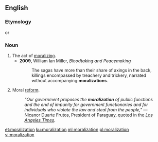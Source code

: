 ==English==

===Etymology===
{{suffix|en|moral|ization}} or {{suffix|en|moralize|ation}}

===Noun===
{{en-noun|~}}

# The act of [[moralize|moralizing]].
#* '''2009''', William Ian Miller, ''Bloodtaking and Peacemaking''
#*: The sagas have more than their share of axings in the back, killings encompassed by treachery and trickery, narrated without accompanying '''moralizations'''.
# Moral [[reform]].
#: ''"Our government proposes the '''moralization''' of public functions and the end of impunity for government functionaries and for individuals who violate the law and steal from the people,"'' — Nicanor Duarte Frutos, President of Paraguay, quoted in the [http://articles.latimes.com/2004/apr/04/world/fg-smokes4 ''Los Angeles Times''].

[[et:moralization]]
[[ku:moralization]]
[[ml:moralization]]
[[pl:moralization]]
[[vi:moralization]]